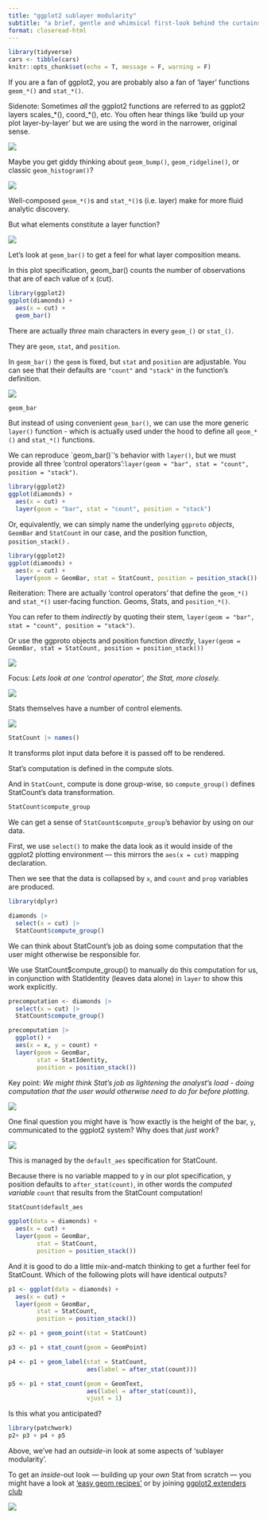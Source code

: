 ```yaml
---
title: "ggplot2 sublayer modularity"
subtitle: "a brief, gentle and whimsical first-look behind the curtains of ggplot2's layers"
format: closeread-html
---
```


```r
library(tidyverse)
cars <- tibble(cars)
knitr::opts_chunk$set(echo = T, message = F, warning = F)
```

::: cr-section

::: {focus-on="cr-PLOT000"}
If you are a fan of ggplot2, you are probably also a fan of 'layer' functions `geom_*()` and `stat_*()`.

Sidenote: Sometimes *all* the ggplot2 functions are referred to as ggplot2 layers scales\_\*(), coord\_\*(), etc. You often hear things like 'build up your plot layer-by-layer' but we are using the word in the narrower, original sense.
:::

::: {#cr-PLOT000}
![](images/clipboard-1589230205.png)
:::

::: {focus-on="cr-PLOT00"}
Maybe you get giddy thinking about `geom_bump()`,  `geom_ridgeline()`, or classic `geom_histogram()`?
:::

::: {#cr-PLOT00}
![](images/clipboard-1637685515.png)
:::

::: {focus-on="cr-PLOT0"}
Well-composed `geom_*()`s and `stat_*()`s (i.e. layer) make for more fluid analytic discovery.
:::

::: {focus-on="cr-PLOT0"}
But what elements constitute a layer function?
:::

::: {#cr-PLOT0}
![](images/clipboard-506665849.png)
:::

::: {focus-on="cr-PLOT1"}
Let's look at `geom_bar()` to get a feel for what layer composition means.

In this plot specification, geom_bar() counts the number of observations that are of each value of x (cut).
:::

::: {#cr-PLOT1}
```r
library(ggplot2) 
ggplot(diamonds) + 
  aes(x = cut) + 
  geom_bar()
```
:::

::: {focus-on="cr-PLOT2b"}
There are actually *three* main characters in every `geom_()` or `stat_()`.
:::

They are `geom`, `stat`, and `position`.

In `geom_bar()` the `geom` is fixed, but `stat` and `position` are adjustable. You can see that their defaults are `"count"` and `"stack"` in the function's definition.

::: {#cr-PLOT2b}
![](images/clipboard-309178775.png)

```r
geom_bar
```
:::

::: {focus-on="cr-PLOT2a"}
But instead of using convenient `geom_bar()`, we can use the more generic `layer()` function - which is actually used under the hood to define all `geom_*()` and `stat_*()` functions.
:::

We can reproduce \`geom_bar()\`'s behavior with `layer()`, but we must provide all three 'control operators':`layer(geom = "bar", stat = "count", position = "stack")`.

::: {#cr-PLOT2a}
```r
library(ggplot2) 
ggplot(diamonds) + 
  aes(x = cut) + 
  layer(geom = "bar", stat = "count", position = "stack")
```
:::

::: {focus-on="cr-PLOT2c"}
Or, equivalently, we can simply name the underlying `ggproto` *objects*, `GeomBar` and `StatCount` in our case, and the position function, `position_stack()` .
:::

::: {#cr-PLOT2c}
```r
library(ggplot2) 
ggplot(diamonds) + 
  aes(x = cut) + 
  layer(geom = GeomBar, stat = StatCount, position = position_stack())
```
:::

::: {focus-on="cr-PLOT2f"}
Reiteration: There are actually 'control operators' that define the `geom_*()` and `stat_*()` user-facing function. Geoms, Stats, and `position_*()`.
:::

::: {focus-on="cr-PLOT2f"}
You can refer to them *indirectly* by quoting their stem, `layer(geom = "bar", stat = "count", position = "stack")`.
:::

::: {focus-on="cr-PLOT2f"}
Or use the ggproto objects and position function *directly*, `layer(geom = GeomBar, stat = StatCount, position = position_stack())`
:::

::: {#cr-PLOT2f}
![](images/clipboard-309178775.png)
:::

::: {focus-on="cr-PLOT2d"}
Focus: *Lets look at one 'control operator', the Stat, more closely.*
:::

::: {#cr-PLOT2d}
![](images/clipboard-1390047241.png)
:::

::: {focus-on="cr-PLOT2e"}
Stats themselves have a number of control elements.
:::

::: {#cr-PLOT2e}
![](images/clipboard-2172743515.png)

```r
StatCount |> names()
```
:::

::: {focus-on="cr-PLOT2f"}
It transforms plot input data before it is passed off to be rendered. 

Stat's computation is defined in the compute slots.

And in `StatCount`, compute is done group-wise, so `compute_group()` defines StatCount's data transformation.
:::

<div>

```r
StatCount$compute_group
```

</div>

::: {focus-on="cr-PLOT3"}
We can get a sense of `StatCount$compute_group`'s behavior by using on our data.

First, we use `select()` to make the data look as it would inside of the ggplot2 plotting environment — this mirrors the `aes(x = cut)` mapping declaration.

Then we see that the data is collapsed by `x`, and `count` and `prop` variables are produced.
:::

::: {#cr-PLOT3}
```r

library(dplyr)

diamonds |> 
  select(x = cut) |>
  StatCount$compute_group() 
```
:::

::: {focus-on="cr-PLOT4"}
We can think about StatCount's job as doing some computation that the user might otherwise be responsible for.
:::

We use StatCount\$compute_group() to manually do this computation for us, in conjunction with StatIdentity (leaves data alone) in `layer` to show this work explicitly.

::: {#cr-PLOT4}
```r
precomputation <- diamonds |> 
  select(x = cut) |>
  StatCount$compute_group()

precomputation |>
  ggplot() + 
  aes(x = x, y = count) + 
  layer(geom = GeomBar, 
        stat = StatIdentity, 
        position = position_stack())
```
:::

::: {focus-on="cr-PLOT4a"}
Key point: *We might think Stat's job as lightening the analyst's load - doing computation that the user would otherwise need to do for before plotting.*
:::

::: {#cr-PLOT4a}
![](images/clipboard-3717409450.png)
:::

::: {focus-on="cr-PLOT4b"}
One final question you might have is 'how exactly is the height of the bar, `y`, communicated to the ggplot2 system? Why does that *just work*?
:::

::: {#cr-PLOT4b}
![](images/clipboard-482897444.png)
:::

::: {focus-on="cr-PLOT5"}
This is managed by the `default_aes` specification for StatCount.

Because there is no variable mapped to y in our plot specification, y position defaults to `after_stat(count)`, in other words the *computed variable* `count` that results from the StatCount computation!
:::

::: {#cr-PLOT5}
```r
StatCount$default_aes

ggplot(data = diamonds) + 
  aes(x = cut) + 
  layer(geom = GeomBar, 
        stat = StatCount, 
        position = position_stack())
```
:::

::: {focus-on="cr-PLOT5bb"}
And it is good to do a little mix-and-match thinking to get a further feel for StatCount. Which of the following plots will have identical outputs?
:::

::: {#cr-PLOT5bb}
```r
p1 <- ggplot(data = diamonds) + 
  aes(x = cut) + 
  layer(geom = GeomBar, 
        stat = StatCount, 
        position = position_stack())

p2 <- p1 + geom_point(stat = StatCount)

p3 <- p1 + stat_count(geom = GeomPoint)

p4 <- p1 + geom_label(stat = StatCount, 
                      aes(label = after_stat(count)))

p5 <- p1 + stat_count(geom = GeomText, 
                      aes(label = after_stat(count)), 
                      vjust = 1)
```
:::

::: {focus-on="cr-PLOT5c"}
Is this what you anticipated?
:::

::: {#cr-PLOT5c}
```r
library(patchwork)
p2+ p3 + p4 + p5
```
:::

::: {focus-on="cr-PLOT6"}
Above, we've had an *outside*-in look at some aspects of 'sublayer modularity'.

To get an *inside*-out look --- building up your *own* Stat from scratch --- you might have a look at ['easy geom recipes'](https://evamaerey.github.io/easy-geom-recipes/) or by joining [ggplot2 extenders club](https://teunbrand.github.io/ggplot-extension-club/)
:::

::: {#cr-PLOT6}
![](images/clipboard-2051185906.png)
:::
:::
